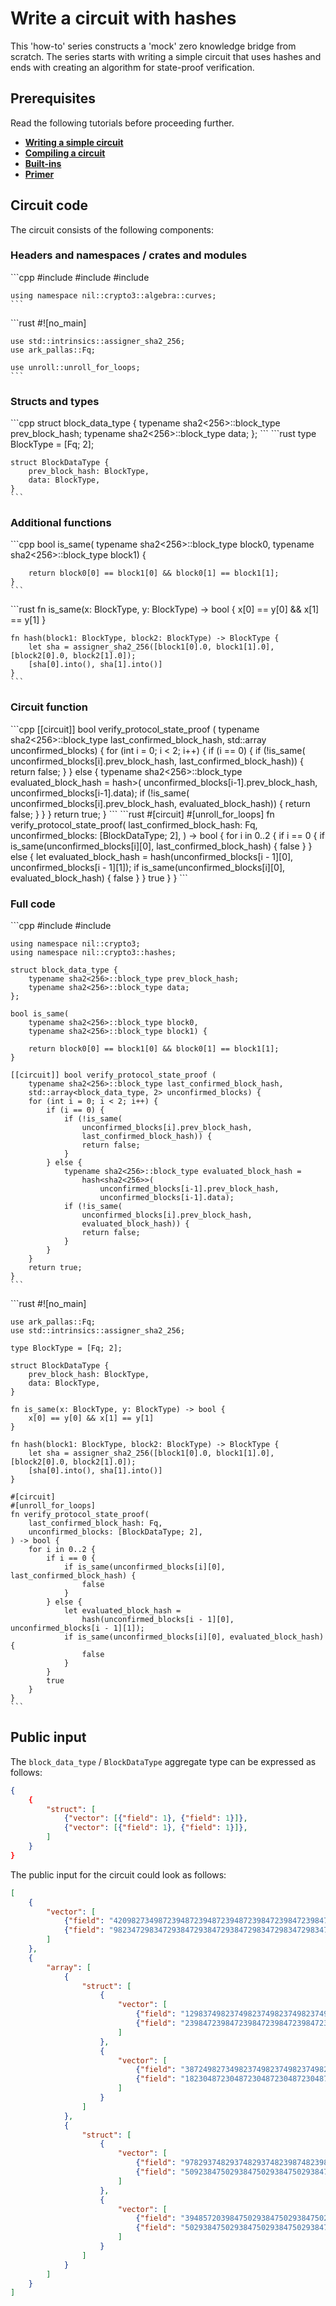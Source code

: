 
# Write a circuit with hashes

This 'how-to' series constructs a 'mock' zero knowledge bridge from scratch. The series starts with writing a simple circuit that uses hashes and ends with creating an algorithm for state-proof verification.

## Prerequisites

Read the following tutorials before proceeding further.

* [**Writing a simple circuit**](../../getting-started/writing-a-simple-circuit)
* [**Compiling a circuit**](../../getting-started/compiling-a-circuit)
* [**Built-ins**](../../getting-started/built-ins)
* [**Primer**](../primer)

## Circuit code

The circuit consists of the following components:

### Headers and namespaces / crates and modules

<Tabs groupId='language'>
  <TabItem value='cpp' label='C++'>
    ```cpp
    #include <nil/crypto3/algebra/fields/curve25519/base_field.hpp>
    #include <nil/crypto3/algebra/fields/curve25519/scalar_field.hpp>
    #include <nil/crypto3/algebra/curves/ed25519.hpp>

    using namespace nil::crypto3::algebra::curves;
    ```
  </TabItem>
  <TabItem value='rust' label='Rust'>
    ```rust
    #![no_main]

    use std::intrinsics::assigner_sha2_256;
    use ark_pallas::Fq;

    use unroll::unroll_for_loops;
    ```
  </TabItem>
</Tabs>

### Structs and types

<Tabs groupId='language'>
  <TabItem value='cpp' label='C++'>
    ```cpp
    struct block_data_type {
        typename sha2<256>::block_type prev_block_hash;
        typename sha2<256>::block_type data;
    };
    ```
  </TabItem>
  <TabItem value='rust' label='Rust'>
    ```rust
    type BlockType = [Fq; 2];

    struct BlockDataType {
        prev_block_hash: BlockType,
        data: BlockType,
    }
    ```
  </TabItem>
</Tabs>

### Additional functions

<Tabs groupId='language'>
  <TabItem value='cpp' label='C++'>
    ```cpp
    bool is_same(
        typename sha2<256>::block_type block0,
        typename sha2<256>::block_type block1) {

        return block0[0] == block1[0] && block0[1] == block1[1];
    }
    ```
  </TabItem>
  <TabItem value='rust' label='Rust'>
    ```rust
    fn is_same(x: BlockType, y: BlockType) -> bool {
        x[0] == y[0] && x[1] == y[1]
    }

    fn hash(block1: BlockType, block2: BlockType) -> BlockType {
        let sha = assigner_sha2_256([block1[0].0, block1[1].0], [block2[0].0, block2[1].0]);
        [sha[0].into(), sha[1].into()]
    }
    ```
  </TabItem>
</Tabs>

### Circuit function

<Tabs groupId='language'>
  <TabItem value='cpp' label='C++'>
    ```cpp
    [[circuit]] bool verify_protocol_state_proof (
        typename sha2<256>::block_type last_confirmed_block_hash,
        std::array<block_data_type, 2> unconfirmed_blocks) {
        for (int i = 0; i < 2; i++) {
            if (i == 0) {
                if (!is_same(
                    unconfirmed_blocks[i].prev_block_hash,
                    last_confirmed_block_hash)) {
                    return false;
                }
            } else {
                typename sha2<256>::block_type evaluated_block_hash =
                    hash<sha2<256>>(
                        unconfirmed_blocks[i-1].prev_block_hash,
                        unconfirmed_blocks[i-1].data);
                if (!is_same(
                    unconfirmed_blocks[i].prev_block_hash,
                    evaluated_block_hash)) {
                    return false;
                }
            }
        }
        return true;
    }
    ```
  </TabItem>
  <TabItem value='rust' label='Rust'>
    ```rust
    #[circuit]
    #[unroll_for_loops]
    fn verify_protocol_state_proof(
        last_confirmed_block_hash: Fq,
        unconfirmed_blocks: [BlockDataType; 2],
    ) -> bool {
        for i in 0..2 {
            if i == 0 {
                if is_same(unconfirmed_blocks[i][0], last_confirmed_block_hash) {
                    false
                }
            } else {
                let evaluated_block_hash =
                    hash(unconfirmed_blocks[i - 1][0], unconfirmed_blocks[i - 1][1]);
                if is_same(unconfirmed_blocks[i][0], evaluated_block_hash) {
                    false
                }
            }
            true
        }
    }
    ```
  </TabItem>
</Tabs>

### Full code

<Tabs groupId='language'>
  <TabItem value='cpp' label='C++'>
    ```cpp
    #include <nil/crypto3/hash/algorithm/hash.hpp>
    #include <nil/crypto3/hash/sha2.hpp>

    using namespace nil::crypto3;
    using namespace nil::crypto3::hashes;

    struct block_data_type {
        typename sha2<256>::block_type prev_block_hash;
        typename sha2<256>::block_type data;
    };

    bool is_same(
        typename sha2<256>::block_type block0,
        typename sha2<256>::block_type block1) {

        return block0[0] == block1[0] && block0[1] == block1[1];
    }

    [[circuit]] bool verify_protocol_state_proof (
        typename sha2<256>::block_type last_confirmed_block_hash,
        std::array<block_data_type, 2> unconfirmed_blocks) {
        for (int i = 0; i < 2; i++) {
            if (i == 0) {
                if (!is_same(
                    unconfirmed_blocks[i].prev_block_hash,
                    last_confirmed_block_hash)) {
                    return false;
                }
            } else {
                typename sha2<256>::block_type evaluated_block_hash =
                    hash<sha2<256>>(
                        unconfirmed_blocks[i-1].prev_block_hash,
                        unconfirmed_blocks[i-1].data);
                if (!is_same(
                    unconfirmed_blocks[i].prev_block_hash,
                    evaluated_block_hash)) {
                    return false;
                }
            }
        }
        return true;
    }
    ```
  </TabItem>
  <TabItem value='rust' label='Rust'>
    ```rust
    #![no_main]

    use ark_pallas::Fq;
    use std::intrinsics::assigner_sha2_256;

    type BlockType = [Fq; 2];

    struct BlockDataType {
        prev_block_hash: BlockType,
        data: BlockType,
    }

    fn is_same(x: BlockType, y: BlockType) -> bool {
        x[0] == y[0] && x[1] == y[1]
    }

    fn hash(block1: BlockType, block2: BlockType) -> BlockType {
        let sha = assigner_sha2_256([block1[0].0, block1[1].0], [block2[0].0, block2[1].0]);
        [sha[0].into(), sha[1].into()]
    }

    #[circuit]
    #[unroll_for_loops]
    fn verify_protocol_state_proof(
        last_confirmed_block_hash: Fq,
        unconfirmed_blocks: [BlockDataType; 2],
    ) -> bool {
        for i in 0..2 {
            if i == 0 {
                if is_same(unconfirmed_blocks[i][0], last_confirmed_block_hash) {
                    false
                }
            } else {
                let evaluated_block_hash =
                    hash(unconfirmed_blocks[i - 1][0], unconfirmed_blocks[i - 1][1]);
                if is_same(unconfirmed_blocks[i][0], evaluated_block_hash) {
                    false
                }
            }
            true
        }
    }
    ```
  </TabItem>
</Tabs>

## Public input

The `block_data_type` / `BlockDataType` aggregate type can be expressed as follows:

```json
{
    {
        "struct": [
            {"vector": [{"field": 1}, {"field": 1}]},
            {"vector": [{"field": 1}, {"field": 1}]},
        ]
    }
}
```

The public input for the circuit could look as follows:

```json
[
    {
        "vector": [
            {"field": "4209827349872394872394872394872398472398472398472398472398472398"},
            {"field": "9823472983472938472938472938472983472983472983472983472983472983"}
        ]
    },
    {
        "array": [
            {
                "struct": [
                    {
                        "vector": [
                            {"field": "129837498237498237498237498237498237498237498237498237498237"},
                            {"field": "23984723984723984723984723984723984723984723984723984723984"}
                        ]
                    },
                    {
                        "vector": [
                            {"field": "3872498273498237498237498237498237498237498237498237498237498"},
                            {"field": "1823048723048723048723048723048723048723048723048723048723048"}
                        ]
                    }
                ]
            },
            {
                "struct": [
                    {
                        "vector": [
                            {"field": "978293748293748293748239874823984723984723984723984723984723"},
                            {"field": "5092384750293847502938475029384750293847502938475029384750293"}
                        ]
                    },
                    {
                        "vector": [
                            {"field": "3948572039847502938475029384750293847502938475029384750293847"},
                            {"field": "5029384750293847502938475029384750293847502938475029384750293"}
                        ]
                    }
                ]
            }
        ]
    }
]
```